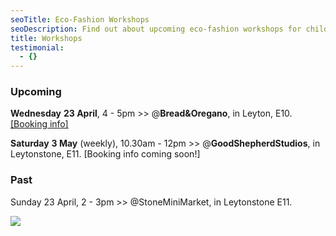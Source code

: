 ```yaml
---
seoTitle: Eco-Fashion Workshops
seoDescription: Find out about upcoming eco-fashion workshops for children in East London.
title: Workshops
testimonial:
  - {}
---
```


### Upcoming

**Wednesday** **23 April**, 4 - 5pm >> @**Bread\&Oregano**, in Leyton, E10. [\[Booking info\]](https://wemakekidsclub.com/news/Make-Your-Own-Summer-Clothes-Kids-Workshop)

**Saturday** **3 May** (weekly), 10.30am - 12pm >> @**GoodShepherdStudios**, in Leytonstone, E11. \[Booking info coming soon!]

### Past

Sunday 23 April, 2 - 3pm >> @StoneMiniMarket, in Leytonstone E11. 

![](</april workshop stone mini market.webp>)
